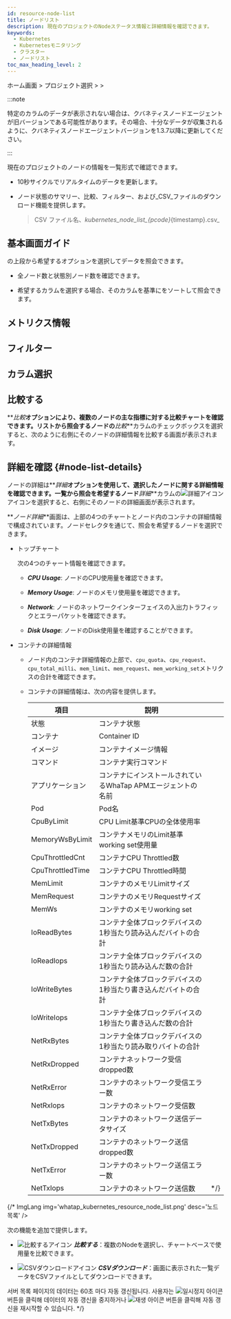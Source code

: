 ```yaml
---
id: resource-node-list
title: ノードリスト
description: 現在のプロジェクトのNodeステータス情報と詳細情報を確認できます。
keywords:
  - Kubernetes
  - Kubernetesモニタリング
  - クラスター
  - ノードリスト
toc_max_heading_level: 2
---
```


ホーム画面 > プロジェクト選択 > <Cmdname sid="cluster" className="uitext" /> > <Cmdname sid="node_list" className="uitext" />

:::note

特定のカラムのデータが表示されない場合は、クバネティスノードエージェントが旧バージョンである可能性があります。その場合、十分なデータが収集されるように、クバネティスノードエージェントバージョンを1.3.7以降に更新してください。 

:::

現在のプロジェクトのノードの情報を一覧形式で確認できます。

- 10秒サイクルでリアルタイムのデータを更新します。

- ノード状態のサマリー、比較、フィルター、および_CSV_ファイルのダウンロード機能を提供します。
  > CSV ファイル名、_kubernetes\_node\_list\_\{pcode}_\{timestamp}.csv_

## 基本画面ガイド

<ImgLang img='k8s-resource-node-list-m.png' desc='ノードリスト基本画面' />

<Cmdname sid="node_list" className="uitext" />の上段から希望するオプションを選択してデータを照会できます。

- 全ノード数と状態別ノード数を確認できます。

- 希望するカラムを選択する場合、そのカラムを基準に<Cmdname sid="node_list" className="uitext" />をソートして照会できます。 

## メトリクス情報


<K8slistmetric />

## フィルター


<K8slistfilter />

## カラム選択


<K8slistcl />

## 比較する

**_比較_**オプションにより、複数のノードの主な指標に対する比較チャートを確認できます。リストから照会するノードの**_比較_**カラムのチェックボックスを選択すると、次のように右側にそのノードの詳細情報を比較する画面が表示されます。 

<ImgLang img='k8s-resource-node-list-compare.png' desc='比較する' />

## 詳細を確認 {#node-list-details}

ノードの詳細は**_詳細_**オプションを使用して、選択したノードに関する詳細情報を確認できます。一覧から照会を希望するノード**_詳細_**カラムの![詳細アイコン](/img/ico-detail-view.svg)アイコンを選択すると、右側にそのノードの詳細画面が表示されます。 


<K8snodedt />

**_ノード詳細_**画面は、上部の4つのチャートとノード内のコンテナの詳細情報で構成されています。ノードセレクタを通じて、照会を希望するノードを選択できます。

<ImgLang img='k8s-resource-node-detail.png' desc='ノード詳細画面' />

- トップチャート

  次の4つのチャート情報を確認できます。

  - **_CPU Usage_**: ノードのCPU使用量を確認できます。

  - **_Memory Usage_**: ノードのメモリ使用量を確認できます。

  - **_Network_**: ノードのネットワークインターフェイスの入出力トラフィックとエラーパケットを確認できます。

  - **_Disk Usage_**: ノードのDisk使用量を確認することができます。 

- コンテナの詳細情報 

  - ノード内のコンテナ詳細情報の上部で、`cpu_quota`、`cpu_request`、`cpu_total_milli`、`mem_limit`、`mem_request`、`mem_working_set`メトリクスの合計を確認できます。 

  - コンテナの詳細情報は、次の内容を提供します。 

    | 項目                | 説明                                                |      |
    | ----------------- | ------------------------------------------------- | ---- |
    | 状態                | コンテナ状態                                            |      |
    | コンテナ              | Container ID                                      |      |
    | イメージ              | コンテナイメージ情報                                        |      |
    | コマンド              | コンテナ実行コマンド                                        |      |
    | アプリケーション          | コンテナにインストールされているWhaTap APMエージェントの名前               |      |
    | Pod               | Pod名                                              |      |
    | CpuByLimit        | CPU Limit基準CPUの全体使用率                              |      |
    | MemoryWsByLimit   | コンテナメモリのLimit基準working set使用量                     |      |
    | CpuThrottledCnt   | コンテナCPU Throttled数                                |      |
    | CpuThrottledTime  | コンテナCPU Throttled時間                               |      |
    | MemLimit          | コンテナのメモリLimitサイズ                                  |      |
    | MemRequest        | コンテナのメモリRequestサイズ                                |      |
    | MemWs             | コンテナのメモリworking set                               |      |
    | IoReadBytes       | コンテナ全体ブロックデバイスの1秒当たり読み込んだバイトの合計                   |      |
    | IoReadIops        | コンテナ全体ブロックデバイスの1秒当たり読み込んだ数の合計                     |      |
    | IoWriteBytes      | コンテナ全体ブロックデバイスの1秒当たり書き込んだバイトの合計                   |      |
    | IoWriteIops       | コンテナ全体ブロックデバイスの1秒当たり書き込んだ数の合計                     |      |
    | NetRxBytes        | コンテナ全体ブロックデバイスの1秒当たり読み取りバイトの合計                    |      |
    | NetRxDropped      | コンテナネットワーク受信dropped数                              |      |
    | NetRxError        | コンテナのネットワーク受信エラー数                                 |      |
    | NetRxIops         | コンテナのネットワーク受信数                                    |      |
    | NetTxBytes        | コンテナのネットワーク送信データサイズ                               |      |
    | NetTxDropped      | コンテナのネットワーク送信dropped数                             |      |
    | NetTxError        | コンテナのネットワーク送信エラー数                                 |      |
    | NetTxIops         | コンテナのネットワーク送信数                                    | */} |

{/* ImgLang img='whatap_kubernetes_resource_node_list.png' desc='노드 목록' />

次の機能を追加で提供します。

- ![比較するアイコン](/img/ico-compare.svg) **_比較する_**：複数のNodeを選択し、チャートベースで使用量を比較できます。

- ![CSVダウンロードアイコン](/img/ico-csv.svg) **_CSVダウンロード_**：画面に表示された一覧データをCSVファイルとしてダウンロードできます。

서버 목록 페이지의 데이터는 60초 마다 자동 갱신됩니다. 사용자는 ![일시정지 아이콘](/img/ico-pause.svg) 버튼을 클릭해 데이터의 자동 갱신을 중지하거나 ![재생 아이콘](/img/ico-play-time.svg) 버튼을 클릭해 자동 갱신을 재시작할 수 있습니다. */}
